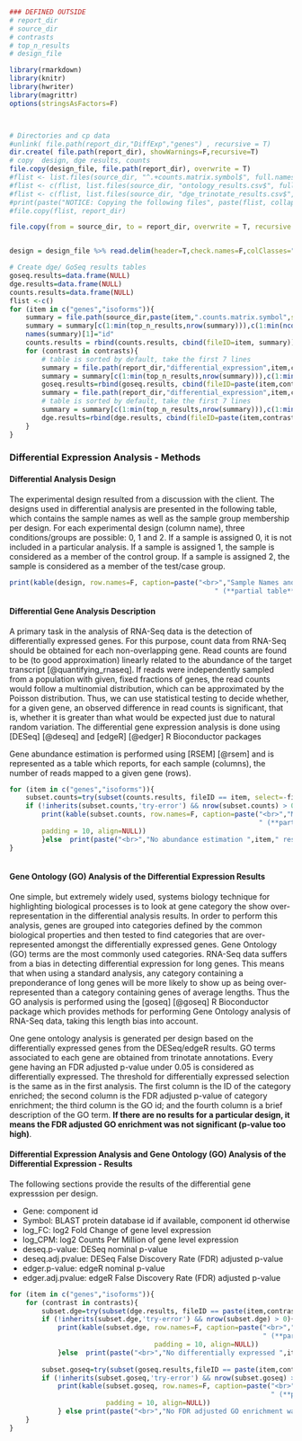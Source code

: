 ```r

### DEFINED OUTSIDE
# report_dir
# source_dir
# contrasts
# top_n_results
# design_file

library(rmarkdown)
library(knitr)
library(hwriter)
library(magrittr)
options(stringsAsFactors=F)



# Directories and cp data
#unlink( file.path(report_dir,"DiffExp","genes") , recursive = T)
dir.create( file.path(report_dir), showWarnings=F,recursive=T)
# copy  design, dge results, counts
file.copy(design_file, file.path(report_dir), overwrite = T)
#flist <- list.files(source_dir, "^.+counts.matrix.symbol$", full.names = T)
#flist <- c(flist, list.files(source_dir, "ontology_results.csv$", full.names = T, recursive=T) )
#flist <- c(flist, list.files(source_dir, "dge_trinotate_results.csv$", full.names = T, recursive=T) )
#print(paste("NOTICE: Copying the following files", paste(flist, collapse=" , ") ))
#file.copy(flist, report_dir)

file.copy(from = source_dir, to = report_dir, overwrite = T, recursive = T)


design = design_file %>% read.delim(header=T,check.names=F,colClasses="character",stringsAsFactors=F,comment.char='')

# Create dge/ GoSeq results tables
goseq.results=data.frame(NULL)
dge.results=data.frame(NULL)
counts.results=data.frame(NULL)
flist <-c()
for (item in c("genes","isoforms")){
    summary = file.path(source_dir,paste(item,".counts.matrix.symbol",sep="")) %>% read.delim(header=T,check.names=F,colClasses="character",stringsAsFactors=F,comment.char='')
    summary = summary[c(1:min(top_n_results,nrow(summary))),c(1:min(ncol(summary),8))]
    names(summary)[1]="id"
    counts.results = rbind(counts.results, cbind(fileID=item, summary))    
    for (contrast in contrasts){
        # table is sorted by default, take the first 7 lines    
        summary = file.path(report_dir,"differential_expression",item,contrast,"gene_ontology_results.csv") %>% read.delim(header=T,check.names=F,colClasses="character",stringsAsFactors=F,comment.char='')        
        summary = summary[c(1:min(top_n_results,nrow(summary))),c(1:min(ncol(summary),8))] 
        goseq.results=rbind(goseq.results, cbind(fileID=paste(item,contrast,sep="_"), summary))
        summary = file.path(report_dir,"differential_expression",item,contrast,"dge_trinotate_results.csv") %>% read.delim(header=T,check.names=F,colClasses="character",stringsAsFactors=F,comment.char='')
        # table is sorted by default, take the first 7 lines    
        summary = summary[c(1:min(top_n_results,nrow(summary))),c(1:min(ncol(summary),8))]
        dge.results=rbind(dge.results, cbind(fileID=paste(item,contrast,sep="_"), summary))        
    }        
}

```

### Differential Expression Analysis - Methods

#### Differential Analysis Design

The experimental design resulted from a discussion with the client. The designs used in differential analysis are presented in the following table, which contains the sample names as well as the sample group membership per design. For each experimental design (column name), three conditions/groups are possible: 0, 1 and 2. If a sample is assigned 0, it is not included in a particular analysis. If a sample is assigned 1, the sample is considered as a member of the control group. If a sample is assigned 2, the sample is considered as a member of the test/case group.

```r
print(kable(design, row.names=F, caption=paste("<br>","Sample Names and Experimental Designs", 
                                                   " (**partial table**; [download full table](",basename(design_file),"))",sep=""))) 
```            

#### Differential Gene Analysis Description

A primary task in the analysis of RNA-Seq data is the detection of differentially expressed genes. For this purpose, count data from RNA-Seq should be obtained for each non-overlapping gene. Read counts are found to be (to good approximation) linearly related to the abundance of the target transcript [@quantifying_rnaseq]. If reads were independently sampled from a population with given, fixed fractions of genes, the read counts would follow a multinomial distribution, which can be approximated by the Poisson distribution. Thus, we can use statistical testing to decide whether, for a given gene, an observed difference in read counts is significant, that is, whether it is greater than what would be expected just due to natural random variation. The differential gene expression analysis is done using [DESeq]\ [@deseq] and [edgeR]\ [@edger] R Bioconductor packages

Gene abundance estimation is performed using [RSEM]\ [@rsem] and is represented as a table which reports, for each sample (columns), the number of reads mapped to a given gene (rows).

```r
for (item in c("genes","isoforms")){        
    subset.counts=try(subset(counts.results, fileID == item, select=-fileID))
    if (!inherits(subset.counts,'try-error') && nrow(subset.counts) > 0){            
        print(kable(subset.counts, row.names=F, caption=paste("<br>","Matrix of Raw Read Counts per ",item," per Sample ",  
                                                              " (**partial table**; [download full table](","differential_expression/",item,".counts.matrix.symbol))",sep=""), 
        padding = 10, align=NULL))
        }else  print(paste("<br>","No abundance estimation ",item," results are available .",sep=""))    
}        
    
``` 

#### Gene Ontology (GO) Analysis of the Differential Expression Results

One simple, but extremely widely used, systems biology technique for highlighting biological processes is to look at gene category the show over-representation in the differential analysis results. In order to perform this analysis, genes are grouped into categories defined by the common biological properties and then tested to find categories that are over-represented amongst the differentially expressed genes. Gene Ontology (GO) terms are the most commonly used categories. RNA-Seq data suffers from a bias in detecting differential expression for long genes. This means that when using a standard analysis, any category containing a preponderance of long genes will be more likely to show up as being over-represented than a category containing genes of average lengths. Thus the GO analysis is performed using the [goseq]\ [@goseq] R Bioconductor package which provides methods for performing Gene Ontology analysis of RNA-Seq data, taking this length bias into account. 

One gene ontology analysis is generated per design based on the differentially expressed genes from the DESeq/edgeR results. GO terms associated to each gene are obtained from trinotate annotations. Every gene having an FDR adjusted p-value under 0.05 is considered as differentially expressed. The threshold for differentially expressed selection is the same as in the first analysis. The first column is the ID of the category enriched; the second column is the FDR adjusted p-value of category enrichment; the third column is the GO id; and the fourth column is a brief description of the GO term. **If there are no results for a particular design, it means the FDR adjusted GO enrichment was not significant (p-value too high)**.

#### Differential Expression Analysis and Gene Ontology (GO) Analysis of the Differential Expression - Results

The following sections provide the results of the differential gene expresssion per design. 

* Gene: component id
* Symbol: BLAST protein database id if available, component id otherwise
* log_FC: log2 Fold Change of gene level expression
* log_CPM: log2 Counts Per Million of gene level expression
* deseq.p-value: DESeq nominal p-value
* deseq.adj.pvalue: DESeq False Discovery Rate (FDR) adjusted p-value
* edger.p-value: edgeR nominal p-value
* edger.adj.pvalue: edgeR False Discovery Rate (FDR) adjusted p-value


```r

for (item in c("genes","isoforms")){    
    for (contrast in contrasts){
        subset.dge=try(subset(dge.results, fileID == paste(item,contrast,sep="_"), select=-fileID))
        if (!inherits(subset.dge,'try-error') && nrow(subset.dge) > 0){            
            print(kable(subset.dge, row.names=F, caption=paste("<br>","Differentially Expressed ",item," for contrast ", contrast, 
                                                               " (**partial table**; [download full table](","differential_expression/", item,"/",contrast,"/dge_trinotate_results.csv))",sep=""), 
                                    padding = 10, align=NULL))
            }else  print(paste("<br>","No differentially expressed ",item," results are available for this contrast after filtering: ", contrast,  ".",sep=""))    
        
        subset.goseq=try(subset(goseq.results,fileID == paste(item,contrast,sep="_"), select=-fileID))
        if (!inherits(subset.goseq,'try-error') && nrow(subset.goseq) > 0){            
            print(kable(subset.goseq, row.names=F, caption=paste("<br>","GO Results of the Differentially Expressed ",item," for contrast ", contrast, 
                                                                 " (**partial table**; [download full table](","differential_expression/", item,"/", contrast,"/gene_ontology_results.csv))",sep=""), 
                        padding = 10, align=NULL))
            } else print(paste("<br>","No FDR adjusted GO enrichment was significant (p-value too high) based on the differentially expressed ",item, " results for this contrast: ", contrast ,".",sep=""))            
    }
}
```